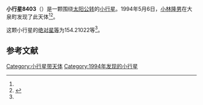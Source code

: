 {{Infobox planet
| bgcolour = #FFFFC0
| name = 8403 Minorushimizu
| symbol = 
| image = 
| caption = 
| discovery = yes
| discovery_ref = 
| discoverer = [[小林隆男|小林隆男]]
| discovery_site = [[大泉町|大泉町]] 
| discovered = 1994年5月6日
| designations = yes
| mp_name = 
| named_after = 
| alt_names = 1994 JG/ 1985 RJ6
| mp_category = [[主带小行星|主带小行星]]
| orbit_ref = <ref name="a">[http://ssd.jpl.nasa.gov/sbdb.cgi?sstr=8403 8403 Minorushimizu] {{Wayback|url=http://ssd.jpl.nasa.gov/sbdb.cgi?sstr=8403 |date=20140928124757 }}，小行星數據庫瀏覽器（JPL Small-Body Database Browser）－[[美国国家航空航天局|美国国家航空航天局]]喷气推进实验室</ref>
| epoch = 2456400.5 (2013年4月18日更新)
| aphelion = {{convert|3.2821832|AU|km|3|abbr=on|lk=out}}
| perihelion = {{convert|2.7168034|AU|km|3|abbr=on}}
| semimajor = {{convert|2.9994933|AU|km|3|abbr=on}}
| eccentricity = 0.0942459
| period = 1897.449696 [[日|日]]<br />5.19[[儒略年|儒略年]]
| avg_speed = 
| inclination = 9.48699
| asc_node = 195.22590
| mean_anomaly = 
| arg_peri = 154.21022
| satellites = 
| physical_characteristics = yes
| dimensions = 
| mass = 
| density = 
| surface_grav = 
| escape_velocity = 
| sidereal_day = 
| axial_tilt = 
| pole_ecliptic_lat = 
| pole_ecliptic_lon = 
| albedo = 
| temperatures= 
| temp_name1 = 
| mean_temp_1 = 
| max_temp_1 = 
| temp_name2 = 
| max_temp_2 = 
| spectral_type = 
| abs_magnitude = 154.21022
}}

'''小行星8403'''（{{lang-en|8403 Minorushimizu}}）是一颗围绕[[太阳|太阳]][[公转|公转]]的[[小行星|小行星]]。1994年5月6日，[[小林隆男|小林隆男]]在大泉町发现了此天体<ref name="a" /><ref>{{cite news|title=小行星列表|url=http://cfa-www.harvard.edu/iau/lists/NumberedMPs.txt|accessdate=2013-07-08|newspaper=哈佛大学|archive-date=2008-05-17|archive-url=https://web.archive.org/web/20080517010638/http://cfa-www.harvard.edu/iau/lists/NumberedMPs.txt|dead-url=no}}</ref>。

这颗小行星的[[绝对星等|绝对星等]]为154.21022等<ref name="a" />。

==参考文献==
{{reflist}}
{{Minor Planet Number|[[小行星8402|小行星8402]]|[[小行星8404|小行星8404]]}}

{{小天体}}

[[Category:小行星带天体|Category:小行星带天体]]
[[Category:1994年发现的小行星|Category:1994年发现的小行星]]

{{asteroid-stub}}